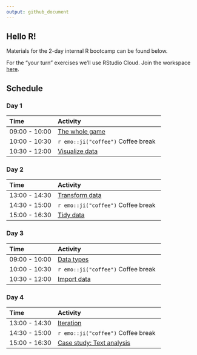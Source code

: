 ```yaml
---
output: github_document
---
```


## Hello R!

Materials for the 2-day internal R bootcamp can be found below.

For the "your turn" exercises we'll use RStudio Cloud. Join the workspace 
[here](https://rstd.io/bootcamper-cloud).

## Schedule

### Day 1

| Time          | Activity                     |
| :------------ | :--------------------------- |
| 09:00 - 10:00 | [The whole game](https://rstudio-education.github.io/bootcamper/slides/01-whole-game/01-whole-game.html)   |
| 10:00 - 10:30 | `r emo::ji("coffee")` Coffee break |
| 10:30 - 12:00 | [Visualize data](https://rstudio-education.github.io/bootcamper/slides/02-visualize-data/02-visualize-data.html)  |

### Day 2
| Time          | Activity                     |
| :------------ | :--------------------------- |
| 13:00 - 14:30 | [Transform data](https://rstudio-education.github.io/bootcamper/slides/03-transform-data/03-transform-data.html)  |
| 14:30 - 15:00 | `r emo::ji("coffee")` Coffee break |
| 15:00 - 16:30 | [Tidy data](https://rstudio-education.github.io/bootcamper/slides/04-tidy-data/04-tidy-data.html)       |

### Day 3

| Time          | Activity                     |
| :------------ | :--------------------------- |
| 09:00 - 10:00 | [Data types](https://rstudio-education.github.io/bootcamper/slides/05-data-types/05-data-types.html)                   |
| 10:00 - 10:30 | `r emo::ji("coffee")` Coffee break |
| 10:30 - 12:00 | [Import data](https://rstudio-education.github.io/bootcamper/slides/06-import-data/06-import-data.html)                |

### Day 4
| Time          | Activity                     |
| :------------ | :--------------------------- |
| 13:00 - 14:30 | [Iteration](https://rstudio-education.github.io/bootcamper/slides/07-iteration/07-iteration.html)                |
| 14:30 - 15:00 | `r emo::ji("coffee")` Coffee break |
| 15:00 - 16:30 | [Case study: Text analysis](https://rstudio-education.github.io/bootcamper/slides/08-text-analysis/08-text-analysis.html)    |
